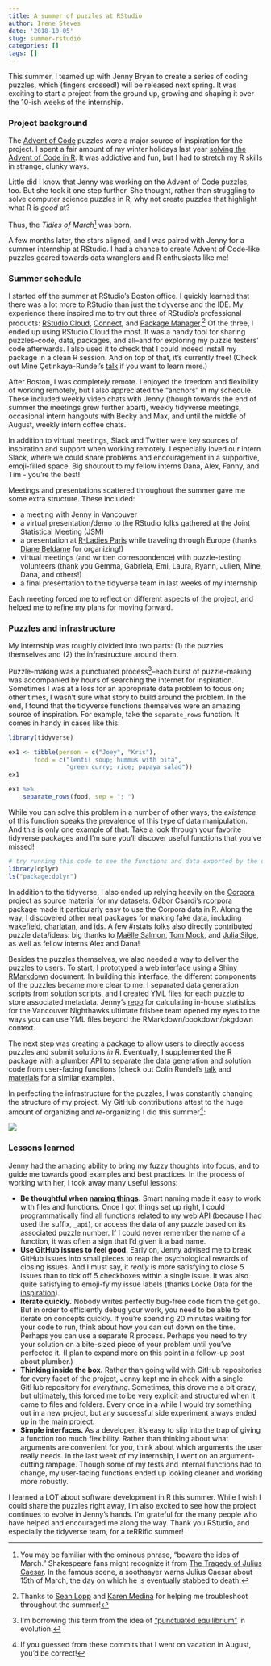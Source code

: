 ```yaml
---
title: A summer of puzzles at RStudio
author: Irene Steves
date: '2018-10-05'
slug: summer-rstudio
categories: []
tags: []
---
```


This summer, I teamed up with Jenny Bryan to create a series of coding puzzles, which (fingers crossed!) will be released next spring.  It was exciting to start a project from the ground up, growing and shaping it over the 10-ish weeks of the internship.  

### Project background

The [Advent of Code](https://adventofcode.com/) puzzles were a major source of inspiration for the project. I spent a fair amount of my winter holidays last year [solving the Advent of Code in R](https://isteves.github.io/advent_of_code_2017/index.html). It was addictive and fun, but I had to stretch my R skills in strange, clunky ways.

Little did I know that Jenny was working on the Advent of Code puzzles, too. But she took it one step further.  She thought, rather than struggling to solve computer science puzzles in R, why not create puzzles that highlight what R is _good_ at? 

Thus, the _Tidies of March_[^3] was born. 

A few months later, the stars aligned, and I was paired with Jenny for a summer internship at RStudio. I had a chance to create Advent of Code-like puzzles geared towards data wranglers and R enthusiasts like me!

[^3]: You may be familiar with the ominous phrase, "beware the ides of March." Shakespeare fans might recognize it from [The Tragedy of Julius Caesar](http://www.gutenberg.org/cache/epub/1120/pg1120.txt). In the famous scene, a soothsayer warns Julius Caesar about 15th of March, the day on which he is eventually stabbed to death.

### Summer schedule

I started off the summer at RStudio's Boston office. I quickly learned that there was a lot more to RStudio than just the tidyverse and the IDE. My experience there inspired me to try out three of RStudio's professional products: [RStudio Cloud](https://rstudio.cloud), [Connect](https://www.rstudio.com/products/connect/), and [Package Manager](https://www.rstudio.com/products/package-manager/).[^4] Of the three, I ended up using RStudio Cloud the most. It was a handy tool for sharing puzzles--code, data, packages, and all--and for exploring my puzzle testers' code afterwards. I also used it to check that I could indeed install my package in a clean R session. And on top of that, it's currently free! (Check out Mine Çetinkaya-Rundel's [talk](https://www.causeweb.org/cause/ecots/ecots18/tech-talk/4) if you want to learn more.)

[^4]: Thanks to [Sean Lopp](https://twitter.com/lopp_sean) and [Karen Medina](https://twitter.com/KMedinaTheDev) for helping me troubleshoot throughout the summer!

After Boston, I was completely remote. I enjoyed the freedom and flexibility of working remotely, but I also appreciated the "anchors" in my schedule. These included weekly video chats with Jenny (though towards the end of summer the meetings grew further apart), weekly tidyverse meetings, occasional intern hangouts with Becky and Max, and until the middle of August, weekly intern coffee chats. 

In addition to virtual meetings, Slack and Twitter were key sources of inspiration and support when working remotely. I especially loved our intern Slack, where we could share problems and encouragement in a supportive, emoji-filled space. Big shoutout to my fellow interns Dana, Alex, Fanny, and Tim - you're the best!

Meetings and presentations scattered throughout the summer gave me some extra structure. These included:

- a meeting with Jenny in Vancouver
- a virtual presentation/demo to the RStudio folks gathered at the Joint Statistical Meeting (JSM)
- a presentation at [R-Ladies Paris](https://isteves.github.io/paris/rladies.html#1) while traveling through Europe (thanks [Diane Beldame](https://twitter.com/dianebeldame) for organizing!)
- virtual meetings (and written correspondence) with puzzle-testing volunteers (thank you Gemma, Gabriela, Emi, Laura, Ryann, Julien, Mine, Dana, and others!)
- a final presentation to the tidyverse team in last weeks of my internship

Each meeting forced me to reflect on different aspects of the project, and helped me to refine my plans for moving forward. 

### Puzzles and infrastructure 

My internship was roughly divided into two parts: (1) the puzzles themselves and (2) the infrastructure around them. 

Puzzle-making was a punctuated process[^1]--each burst of puzzle-making was accompanied by hours of searching the internet for inspiration. Sometimes I was at a loss for an appropriate data problem to focus on; other times, I wasn't sure what story to build around the problem. In the end, I found that the tidyverse functions themselves were an amazing source of inspiration. For example, take the `separate_rows` function. It comes in handy in cases like this:

[^1]: I'm borrowing this term from the idea of ["punctuated equilibrium"](http://thebrain.mcgill.ca/flash/capsules/outil_bleu09.html) in evolution.

```r
library(tidyverse)

ex1 <- tibble(person = c("Joey", "Kris"),
       food = c("lentil soup; hummus with pita",
                "green curry; rice; papaya salad"))
ex1

ex1 %>% 
    separate_rows(food, sep = "; ")
```

While you can solve this problem in a number of other ways, the _existence_ of this function speaks the prevalence of this type of data manipulation. And this is only one example of that. Take a look through your favorite tidyverse packages and I'm sure you'll discover useful functions that you've missed!  

```r
# try running this code to see the functions and data exported by the dplyr package:
library(dplyr)
ls("package:dplyr")
```
    
In addition to the tidyverse, I also ended up relying heavily on the [Corpora](https://github.com/dariusk/corpora) project as source material for my datasets. Gábor Csárdi's [rcorpora](https://github.com/gaborcsardi/rcorpora) package made it particularly easy to use the Corpora data in R. Along the way, I discovered other neat packages for making fake data, including [wakefield](https://github.com/trinker/wakefield), [charlatan](https://github.com/ropensci/charlatan), and [ids](https://github.com/richfitz/ids). A few #rstats folks also directly contributed puzzle data/ideas: big thanks to [Maëlle Salmon](https://twitter.com/ma_salmon), [Tom Mock](https://twitter.com/thomas_mock), and [Julia Silge](https://twitter.com/juliasilge), as well as fellow interns Alex and Dana!

Besides the puzzles themselves, we also needed a way to deliver the puzzles to users. To start, I prototyped a web interface using a [Shiny RMarkdown](https://bookdown.org/yihui/rmarkdown/shiny-documents.html) document. In building this interface, the different components of the puzzles became more clear to me. I separated data generation scripts from solution scripts, and I created YML files for each puzzle to store associated metadata. Jenny's [repo](https://github.com/jennybc/vanNH) for calculating in-house statistics for the Vancouver Nighthawks ultimate frisbee team opened my eyes to the ways you can use YML files beyond the RMarkdown/bookdown/pkgdown context.

The next step was creating a package to allow users to directly access puzzles and submit solutions _in R_. Eventually, I supplemented the R package with a [plumber](https://www.rplumber.io/docs/) API to separate the data generation and solution code from user-facing functions (check out Colin Rundel's [talk](https://www.rstudio.com/resources/videos/kaggle-in-the-classroom-using-r-and-github-to-run-predictive-modeling-competitions/) and [materials](https://github.com/rundel/Presentations/tree/master/RStudioConf2018/examples/plumber) for a similar example). 

In perfecting the infrastructure for the puzzles, I was constantly changing the structure of my project. My GitHub contributions attest to the huge amount of organizing and _re_-organizing I did this summer[^2]: 

![](https://github.com/isteves/website/blob/2111a7d2e17d3bc75b175277b2789757a1ee235f/static/tom-commits.PNG?raw=true)

[^2]: If you guessed from these commits that I went on vacation in August, you'd be correct!

### Lessons learned

Jenny had the amazing ability to bring my fuzzy thoughts into focus, and to guide me towards good examples and best practices. In the process of working with her, I took away many useful lessons:

- **Be thoughtful when [naming things](https://speakerdeck.com/jennybc/how-to-name-files).** Smart naming made it easy to work with files and functions. Once I got things set up right, I could programmatically find all functions related to my web API (because I had used the suffix, `_api`), or access the data of any puzzle based on its associated puzzle number. If I could never remember the name of a function, it was often a sign that I'd given it a bad name. 
- **Use GitHub issues to feel good.** Early on, Jenny advised me to break GitHub issues into small pieces to reap the psychological rewards of closing issues.  And I must say, it _really_ is more satisfying to close 5 issues than to tick off 5 checkboxes within a single issue. It was also quite satisfying to emoji-fy my issue labels (thanks Locke Data for the [inspiration](https://twitter.com/i_steves/status/1017095491824373761)). 
- **Iterate quickly.** Nobody writes perfectly bug-free code from the get go. But in order to efficiently debug your work, you need to be able to iterate on concepts quickly. If you're spending 20 minutes waiting for your code to run, think about how you can cut down on the time. Perhaps you can use a separate R process. Perhaps you need to try your solution on a bite-sized piece of your problem until you've perfected it. (I plan to expand more on this point in a follow-up post about plumber.)
- **Thinking inside the box.** Rather than going wild with GitHub repositories for every facet of the project, Jenny kept me in check with a single GitHub repository for _everything_. Sometimes, this drove me a bit crazy, but ultimately, this forced me to be very explicit and structured when it came to files and folders. Every once in a while I would try something out in a new project, but any successful side experiment always ended up in the main project.
- **Simple interfaces.** As a developer, it's easy to slip into the trap of giving a function too much flexibility. Rather than thinking about what arguments are convenient for _you_, think about which arguments the user really needs. In the last week of my internship, I went on an argument-cutting rampage. Though some of my tests and internal functions had to change, my user-facing functions ended up looking cleaner and working more robustly.

I learned a LOT about software development in R this summer. While I wish I could share the puzzles right away, I'm also excited to see how the project continues to evolve in Jenny's hands. I'm grateful for the many people who have helped and encouraged me along the way. Thank you RStudio, and especially the tidyverse team, for a teRRific summer!

